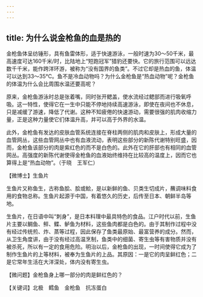 ```yaml
---
---
---
```

title: 为什么说金枪鱼的血是热的
---




金枪鱼体呈纺锤形，具有鱼雷体形，适于快速游泳，一般时速为30～50千米，最高速度可达160千米/时，比陆地上“短跑冠军”猎豹还要快。它的旅行范围可以远达数千千米，能作跨洋环游，被称为“没有国界的鱼类”。不过它却是热血的鱼，体温可以达到33～35℃。鱼不是冷血动物吗？为什么金枪鱼是“热血动物”呢？金枪鱼的体温为什么会比周围水温还要高呢？

原来，金枪鱼游泳时总是张着嘴，同时张开鳃盖，使水流经过鳃部而进行吸氧呼吸。这一特性，使得它在一生中只能不停地持续高速游泳，即使在夜间也不休息，只是减缓了游速，降低了代谢。这种不知疲倦的快速游动，需要很强的肌肉收缩力量，正是这种力量使它们体温升高，并可以高于外界的水温。



此外，金枪鱼有发达的皮肤血管系统连接在脊柱两侧的肌肉和皮肤上，形成大量的血管网丛，这些血管网丛中也有血液流动，表明这些部分的新陈代谢特别旺盛，因而，金枪鱼该部分的肉是紫红色的而不是白色的。此外在它的肝部也有相同的血管网丛。高强度的新陈代谢使得金枪鱼的血液始终维持在比较高的温度上，因而它也算得上是“热血动物”。（于晓　王军仁）





【微博士】生鱼片

生鱼片又称鱼生，古称鱼脍、脍或鲙，是以新鲜的鱼、贝类生切成片，蘸调味料食用的食物总称。生鱼片起源于中国，有着悠久的历史，后传至日本、朝鲜半岛等地。

生鱼片，在日语中叫“刺身”，是日本料理中最具特色的食品。江户时代以前，生鱼片主要以鲷鱼、鲆、鲽、鲈鱼为材料，这些鱼肉都是白色的。由于其制作过程中没有经过传统煎、炸、蒸等过程，因此保存了鱼类最原始、最富营养的成分。然而，从卫生角度讲，由于没有经过高温烹制，鱼类中的细菌、寄生虫等有害物质并没有被杀死，所以有一定的食用危险。明治以后，金枪鱼的出现，一时间使得它成为了制作生鱼片的上等材料，被奉为生鱼片的上品。其原因：一是它的肉呈鲜红色；二是它常年生活在大洋深处，体内没有寄生虫。

【微问题】金枪鱼身上哪一部分的肉是鲜红色的？

【关键词】北极　鳕鱼　金枪鱼　抗冻蛋白